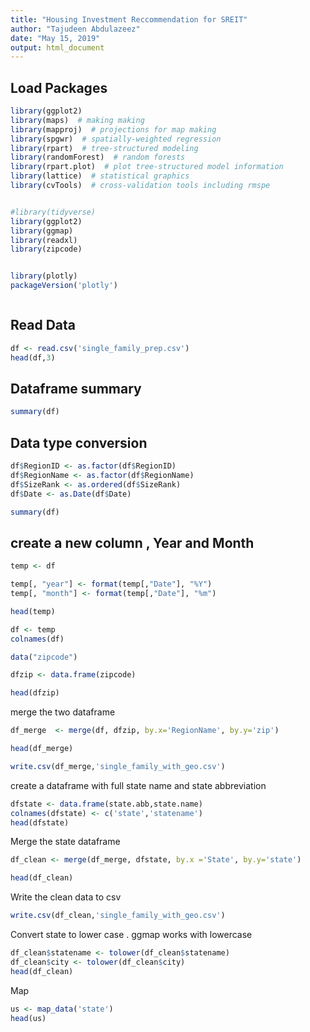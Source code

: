 ---
title: "Housing Investment Reccommendation for SREIT"
author: "Tajudeen Abdulazeez"
date: "May 15, 2019"
output: html_document
---

## Load Packages
```{r load-packages}
library(ggplot2)
library(maps)  # making making 
library(mapproj)  # projections for map making
library(spgwr)  # spatially-weighted regression
library(rpart)  # tree-structured modeling
library(randomForest)  # random forests
library(rpart.plot)  # plot tree-structured model information
library(lattice)  # statistical graphics
library(cvTools)  # cross-validation tools including rmspe 


#library(tidyverse)
library(ggplot2)
library(ggmap)
library(readxl)
library(zipcode)


library(plotly)
packageVersion('plotly')



```

## Read Data
```{r load-data}

df <- read.csv('single_family_prep.csv')
head(df,3)

```

## Dataframe summary
```{r}
summary(df)
```


## Data type conversion
```{r data-type-conversion}

df$RegionID <- as.factor(df$RegionID)
df$RegionName <- as.factor(df$RegionName)
df$SizeRank <- as.ordered(df$SizeRank)
df$Date <- as.Date(df$Date)

summary(df)
```


## create a new column , Year and Month
```{r}
temp <- df

temp[, "year"] <- format(temp[,"Date"], "%Y")
temp[, "month"] <- format(temp[,"Date"], "%m")

head(temp)

```

```{r}
df <- temp
colnames(df)

```


```{r}
data("zipcode")

dfzip <- data.frame(zipcode)

head(dfzip)

```

merge the two dataframe

```{r}
df_merge  <- merge(df, dfzip, by.x='RegionName', by.y='zip')

head(df_merge)

```

```{r}
write.csv(df_merge,'single_family_with_geo.csv')
```


create a dataframe with full state name and state abbreviation

```{r}
dfstate <- data.frame(state.abb,state.name)
colnames(dfstate) <- c('state','statename')
head(dfstate)

```

Merge the state dataframe
```{r}
df_clean <- merge(df_merge, dfstate, by.x ='State', by.y='state')

head(df_clean)

```


Write the clean data to csv
```{r}
write.csv(df_clean,'single_family_with_geo.csv')
```


Convert state to lower case . ggmap works with lowercase

```{r}

df_clean$statename <- tolower(df_clean$statename)
df_clean$city <- tolower(df_clean$city)
head(df_clean)

```


Map

```{r}
us <- map_data('state')
head(us)
```





